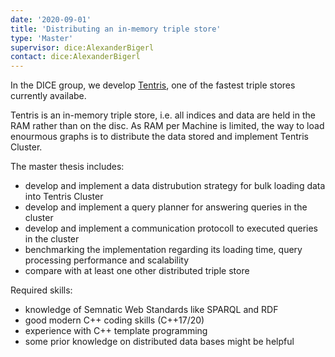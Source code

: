 ```yaml
---
date: '2020-09-01'
title: 'Distributing an in-memory triple store'
type: 'Master'
supervisor: dice:AlexanderBigerl
contact: dice:AlexanderBigerl
---
```


In the DICE group, we develop [Tentris](https://github.com/dice-group/tentris), one of the fastest triple stores currently availabe. 

Tentris is an in-memory triple store, i.e. all indices and data are held in the RAM rather than on the disc. 
As RAM per Machine is limited, the way to load enourmous graphs is to distribute the data stored and implement Tentris Cluster. 

The master thesis includes:
* develop and implement a data distrubution strategy for bulk loading data into Tentris Cluster
* develop and implement a query planner for answering queries in the cluster
* develop and implement a communication protocoll to executed queries in the cluster
* benchmarking the implementation regarding its loading time, query processing performance and scalability
* compare with at least one other distributed triple store

Required skills: 
* knowledge of Semnatic Web Standards like SPARQL and RDF
* good modern C++ coding skills (C++17/20)
* experience with C++ template programming
* some prior knowledge on distributed data bases might be helpful
